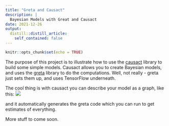 ```yaml
---
title: "Greta and Causact"
description: |
  Bayesian Models with Great and Causact
date: 2021-12-26
output:
  distill::distill_article:
    self_contained: false
---
```


```r
knitr::opts_chunk$set(echo = TRUE)
```

The purpose of this project is to illustrate how to use the [causact](https://www.causact.com/) library to build some simple models. Causact allows you to create Bayesian models, and uses the [greta](https://greta-stats.org/index.html) library to do the computations. Well, not really - greta just sets them up, and uses TensorFlow underneath.

The cool thing is with causact you can describe your model as a graph, like this:
![](causact_render.png)

and it automatically generates the greta code which you can run to get estimates of everything.

More stuff to come soon.